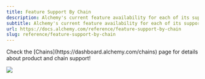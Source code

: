 ```yaml
---
title: Feature Support By Chain
description: Alchemy's current feature availability for each of its supported chains
subtitle: Alchemy's current feature availability for each of its supported chains
url: https://docs.alchemy.com/reference/feature-support-by-chain
slug: reference/feature-support-by-chain
---
```


<Info>
  Check the [Chains](https://dashboard.alchemy.com/chains) page for details about product and chain support!

  ![](523fb8a9a9d899921ee1046d0ff1b389967a9976d1c6112ebbbe071ddd1ef374-image.png)
</Info>
